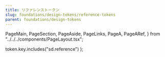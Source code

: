 ```yaml
---
title: リファレンストークン
slug: foundations/design-tokens/reference-tokens
parent: foundations/design-tokens
---
```



  PageMain,
  PageSection,
  PageAside,
  PageLinks,
  PageA,
  PageARef,
} from "../../../components/PageLayout.tsx";

  token.key.includes("sd.reference")
);

<PageHeader links={links}>
  <IndexPageHeader
    illustType="A"
    title={"Design Tokens"}
    description={
      "デザイントークンはデザインシステムを構成する最小単位です。デザインと開発でデザイントークンを共有することで、Single Source of Truthを実現します。"
    }
  />
</PageHeader>
<PageMain gridColumn={"span 8"}>
  <PageSection>
    <TokenList tokens={referenceTokens} client:load />
  </PageSection>
</PageMain>
